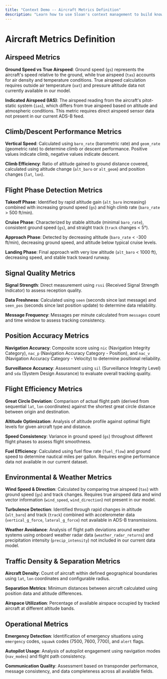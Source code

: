 ```yaml
---
title: "Context Demo -- Aircraft Metrics Definition"
description: "Learn how to use Sloan's context management to build knowledge-driven data applications"
---
```




# Aircraft Metrics Definition

## Airspeed Metrics

**Ground Speed vs True Airspeed**: Ground speed (`gs`) represents the aircraft's speed relative to the ground, while true airspeed (`tas`) accounts for air density and temperature conditions. True airspeed calculation requires outside air temperature (`oat`) and pressure altitude data not currently available in our model.

**Indicated Airspeed (IAS)**: The airspeed reading from the aircraft's pitot-static system (`ias`), which differs from true airspeed based on altitude and atmospheric conditions. This metric requires direct airspeed sensor data not present in our current ADS-B feed.

## Climb/Descent Performance Metrics

**Vertical Speed**: Calculated using `baro_rate` (barometric rate) and `geom_rate` (geometric rate) to determine climb or descent performance. Positive values indicate climb, negative values indicate descent.

**Climb Efficiency**: Ratio of altitude gained to ground distance covered, calculated using altitude change (`alt_baro` or `alt_geom`) and position changes (`lat`, `lon`).

## Flight Phase Detection Metrics

**Takeoff Phase**: Identified by rapid altitude gain (`alt_baro` increasing) combined with increasing ground speed (`gs`) and high climb rate (`baro_rate` > 500 ft/min).

**Cruise Phase**: Characterized by stable altitude (minimal `baro_rate`), consistent ground speed (`gs`), and straight track (`track` changes < 5°).

**Approach Phase**: Detected by decreasing altitude (`baro_rate` < -300 ft/min), decreasing ground speed, and altitude below typical cruise levels.

**Landing Phase**: Final approach with very low altitude (`alt_baro` < 1000 ft), decreasing speed, and stable track toward runway.

## Signal Quality Metrics 

**Signal Strength**: Direct measurement using `rssi` (Received Signal Strength Indicator) to assess reception quality.

**Data Freshness**: Calculated using `seen` (seconds since last message) and `seen_pos` (seconds since last position update) to determine data reliability.

**Message Frequency**: Messages per minute calculated from `messages` count and time window to assess tracking consistency.

## Position Accuracy Metrics

**Navigation Accuracy**: Composite score using `nic` (Navigation Integrity Category), `nac_p` (Navigation Accuracy Category - Position), and `nac_v` (Navigation Accuracy Category - Velocity) to determine positional reliability.

**Surveillance Accuracy**: Assessment using `sil` (Surveillance Integrity Level) and `sda` (System Design Assurance) to evaluate overall tracking quality.

## Flight Efficiency Metrics 

**Great Circle Deviation**: Comparison of actual flight path (derived from sequential `lat`, `lon` coordinates) against the shortest great circle distance between origin and destination.

**Altitude Optimization**: Analysis of altitude profile against optimal flight levels for given aircraft type and distance.

**Speed Consistency**: Variance in ground speed (`gs`) throughout different flight phases to assess flight smoothness.

**Fuel Efficiency**: Calculated using fuel flow rate (`fuel_flow`) and ground speed to determine nautical miles per gallon. Requires engine performance data not available in our current dataset.

## Environmental & Weather Metrics 

**Wind Speed & Direction**: Calculated by comparing true airspeed (`tas`) with ground speed (`gs`) and track changes. Requires true airspeed data and wind vector information (`wind_speed`, `wind_direction`) not present in our model.

**Turbulence Detection**: Identified through rapid changes in altitude (`alt_baro`) and track (`track`) combined with accelerometer data (`vertical_g_force`, `lateral_g_force`) not available in ADS-B transmissions.

**Weather Avoidance**: Analysis of flight path deviations around weather systems using onboard weather radar data (`weather_radar_returns`) and precipitation intensity (`precip_intensity`) not included in our current data model.

## Traffic Density & Separation Metrics

**Aircraft Density**: Count of aircraft within defined geographical boundaries using `lat`, `lon` coordinates and configurable radius.

**Separation Metrics**: Minimum distances between aircraft calculated using position data and altitude differences.

**Airspace Utilization**: Percentage of available airspace occupied by tracked aircraft at different altitude bands.

## Operational Metrics

**Emergency Detection**: Identification of emergency situations using `emergency` codes, `squawk` codes (7500, 7600, 7700), and `alert` flags.

**Autopilot Usage**: Analysis of autopilot engagement using navigation modes (`nav_modes`) and flight path consistency.

**Communication Quality**: Assessment based on transponder performance, message consistency, and data completeness across all available fields.